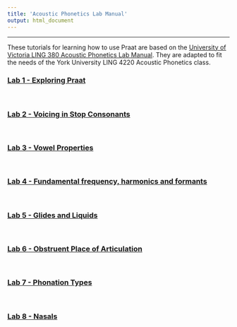 ```yaml
---
title: 'Acoustic Phonetics Lab Manual'
output: html_document
---
```


-----

These tutorials for learning how to use Praat are based on the [University of Victoria LING 380 Acoustic Phonetics Lab Manual](https://dspace.library.uvic.ca/items/68b5b175-ebd5-4294-b514-48aa2e58ac98). They are adapted to fit the needs of the York University LING 4220 Acoustic Phonetics class.

<h3> [Lab 1 - Exploring Praat](acoustic_phonetics_labs/new_labs/Lab1.html) </h3> 

<br>

<h3> [Lab 2 - Voicing in Stop Consonants](acoustic_phonetics_labs/new_labs/Lab2.html) </h3> 

<br>

<h3> [Lab 3 - Vowel Properties](acoustic_phonetics_labs/new_labs/Lab3.html) </h3> 

<br>

<h3> [Lab 4 - Fundamental frequency, harmonics and formants](acoustic_phonetics_labs/new_labs/Lab4.html) </h3>

<br>

<h3> [Lab 5 - Glides and Liquids](acoustic_phonetics_labs/new_labs/Lab5.html) </h3>

<br>

<h3> [Lab 6 - Obstruent Place of Articulation](acoustic_phonetics_labs/new_labs/Lab6.html) </h3>

<br>

<h3> [Lab 7 - Phonation Types](acoustic_phonetics_labs/new_labs/Lab7.html) </h3>

<br>

<h3> [Lab 8 - Nasals](acoustic_phonetics_labs/new_labs/Lab8.html) </h3>

